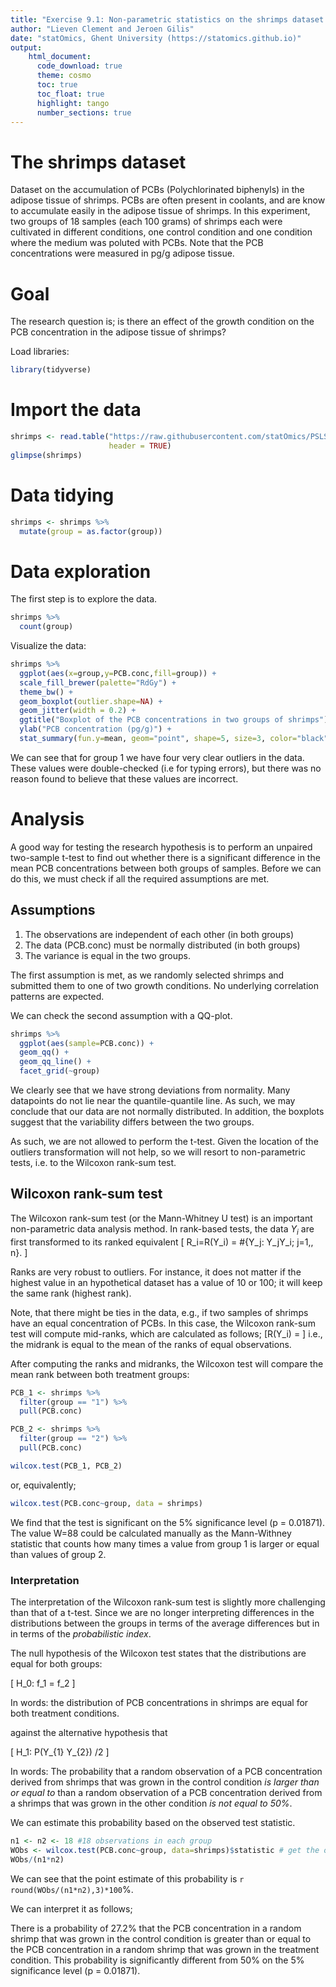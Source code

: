 ```yaml
---
title: "Exercise 9.1: Non-parametric statistics on the shrimps dataset - solution"
author: "Lieven Clement and Jeroen Gilis"
date: "statOmics, Ghent University (https://statomics.github.io)"
output:
    html_document:
      code_download: true
      theme: cosmo
      toc: true
      toc_float: true
      highlight: tango
      number_sections: true
---
```


# The shrimps dataset

Dataset on the accumulation of PCBs (Polychlorinated biphenyls)
in the adipose tissue of shrimps. PCBs are often present in coolants, and are
know to accumulate easily in the adipose tissue of shrimps. In this experiment,
two groups of 18 samples (each 100 grams) of shrimps each were cultivated
in different conditions, one control condition and one condition
where the medium was poluted with PCBs. Note that the PCB concentrations were
measured in pg/g adipose tissue.

# Goal

The research question is; is there an effect of the
growth condition on the PCB concentration in the adipose
tissue of shrimps?

Load libraries:

```r
library(tidyverse)
```

# Import the data

```r
shrimps <- read.table("https://raw.githubusercontent.com/statOmics/PSLS21/data/shrimps.txt",
                      header = TRUE)
glimpse(shrimps)
```

# Data tidying

```r
shrimps <- shrimps %>%
  mutate(group = as.factor(group))
```

# Data exploration

The first step is to explore the data.

```r
shrimps %>%
  count(group)
```

Visualize the data:

```r
shrimps %>%
  ggplot(aes(x=group,y=PCB.conc,fill=group)) +
  scale_fill_brewer(palette="RdGy") +
  theme_bw() +
  geom_boxplot(outlier.shape=NA) +
  geom_jitter(width = 0.2) +
  ggtitle("Boxplot of the PCB concentrations in two groups of shrimps") +
  ylab("PCB concentration (pg/g)") +
  stat_summary(fun.y=mean, geom="point", shape=5, size=3, color="black", fill="black")
```

We can see that for group 1 we have four very clear outliers
in the data. These values were double-checked (i.e for
typing errors), but there was no reason found to believe
that these values are incorrect.

# Analysis

A good way for
testing the research hypothesis is to perform an unpaired
two-sample t-test to find out whether there is a significant
difference in the mean PCB concentrations between both groups
of samples. Before we can do this, we must check if all the
required assumptions are met.

## Assumptions

1. The observations are independent of each other (in both groups)
2. The data (PCB.conc) must be normally distributed (in both groups)
3. The variance is equal in the two groups.

The first assumption is met, as we randomly selected shrimps and
submitted them to one of two growth conditions. No underlying
correlation patterns are expected.

We can check the second assumption with a QQ-plot.

```r
shrimps %>%
  ggplot(aes(sample=PCB.conc)) +
  geom_qq() +
  geom_qq_line() +
  facet_grid(~group)
```

We clearly see that we have strong deviations from
normality. Many datapoints do not lie near the quantile-quantile
line. As such, we may conclude that our data are not normally distributed.
In addition, the boxplots suggest that the
variability differs between the two groups.

As such, we are not allowed to perform the t-test.
Given the location of the outliers transformation will not help, so we will resort to non-parametric
tests, i.e. to the Wilcoxon rank-sum test.

## Wilcoxon rank-sum test

The Wilcoxon rank-sum test (or the Mann-Whitney U test) is an important
non-parametric data analysis method. In rank-based tests, the data
$Y_i$ are first transformed to its ranked equivalent
\[ R_i=R(Y_i) = \#\{Y_j: Y_j\leq Y_i; j=1,\ldots, n\}. \]

Ranks are very robust to outliers. For instance, it does not
matter if the highest value in an hypothetical dataset has a
value of 10 or 100; it will keep the same rank (highest rank).

Note, that there might be ties in the data, e.g., if
two samples of shrimps have an equal concentration of PCBs.
In this case, the Wilcoxon rank-sum test will compute
mid-ranks, which are calculated as follows;
\[R(Y_i) = \frac{\sum\limits_{\forall j : Y_j=Y_i}R(Y_j)}{\#{\forall j:Y_j=Y_i}}  \]
i.e., the midrank is equal to the mean of the ranks of equal
observations.

After computing the ranks and midranks, the Wilcoxon test will
compare the mean rank between both treatment groups:

```r
PCB_1 <- shrimps %>%
  filter(group == "1") %>%
  pull(PCB.conc)

PCB_2 <- shrimps %>%
  filter(group == "2") %>%
  pull(PCB.conc)

wilcox.test(PCB_1, PCB_2)
```

or, equivalently;

```r
wilcox.test(PCB.conc~group, data = shrimps)
```

We find that the test is significant on the 5%
significance level (p = 0.01871). The value W=88
could be calculated manually as the Mann-Withney statistic
that counts how many times a value from group 1 is larger or equal than values of group 2.

### Interpretation

The interpretation of the Wilcoxon rank-sum test is
slightly more challenging than that of a t-test.
Since we are no longer interpreting differences in the distributions between the groups in terms of the average differences but in in terms of the
*probabilistic index*.

The null hypothesis of the Wilcoxon test states that
the distributions
are equal for both groups:

\[ H_0: f_1 = f_2 \]

In words: the distribution of PCB concentrations in
shrimps are equal for both treatment conditions.

against the alternative hypothesis that

\[ H_1: P(Y_{1} \geq Y_{2}) \ne 1/2 \]

In words: The probability that a random observation of a
PCB concentration derived from shrimps that
was grown in the control condition *is larger than or equal to*
than a random observation of a PCB concentration
derived from a shrimps that was grown in
the other condition *is not equal to 50%*.

We can estimate this probability based on the observed test statistic.

```r
n1 <- n2 <- 18 #18 observations in each group
WObs <- wilcox.test(PCB.conc~group, data=shrimps)$statistic # get the observed test statistic
WObs/(n1*n2)
```

We can see that the point estimate of this probability
is `r round(WObs/(n1*n2),3)*100`%.

We can interpret it as follows;

There is a probability of 27.2% that the PCB concentration in a random
shrimp that was grown in the control condition is
greater than or equal to the PCB concentration in a random
shrimp that was grown in the treatment condition. This probability is significantly different from 50% on the 5% significance level (p = 0.01871).
